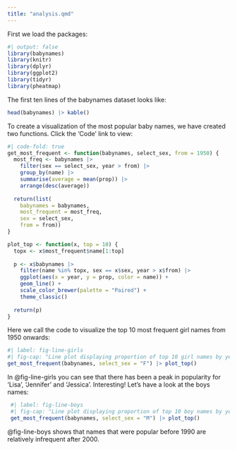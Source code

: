 ```yaml
---
title: "analysis.qmd"
---
```


First we load the packages:

```r
#| output: false 
library(babynames) 
library(knitr) 
library(dplyr)
library(ggplot2) 
library(tidyr) 
library(pheatmap) 

```

The first ten lines of the babynames dataset looks like:

```r
head(babynames) |> kable() 
```

To create a visualization of the most popular baby names, we have created two functions. Click the 'Code' link to view:

```r
#| code-fold: true
get_most_frequent <- function(babynames, select_sex, from = 1950) {
  most_freq <- babynames |>
    filter(sex == select_sex, year > from) |>
    group_by(name) |>
    summarise(average = mean(prop)) |>
    arrange(desc(average))
    
  return(list(
    babynames = babynames,
    most_frequent = most_freq,
    sex = select_sex,
    from = from))
}

plot_top <- function(x, top = 10) {
  topx <- x$most_frequent$name[1:top]
  
  p <- x$babynames |>
    filter(name %in% topx, sex == x$sex, year > x$from) |>
    ggplot(aes(x = year, y = prop, color = name)) +
    geom_line() +
    scale_color_brewer(palette = "Paired") +
    theme_classic()
  
  return(p)
}
```

Here we call the code to visualize the top 10 most frequent girl names from 1950 onwards:

```r
#| label: fig-line-girls 
#| fig-cap: "Line plot displaying proportion of top 10 girl names by year" 
get_most_frequent(babynames, select_sex = "F") |> plot_top()
```

In @fig-line-girls you can see that there has been a peak in popularity for 'Lisa', 'Jennifer' and 'Jessica'. Interesting! Let's have a look at the boys names:

```r
 #| label: fig-line-boys 
 #| fig-cap: "Line plot displaying proportion of top 10 boy names by year" 
 get_most_frequent(babynames, select_sex = "M") |> plot_top()
```

@fig-line-boys shows that names that were popular before 1990 are relatively infrequent after 2000.
